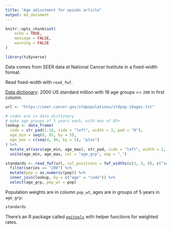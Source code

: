 ```yaml
---
title: "Age adjustment for opiods article"
output: md_document
---
```


```r
knitr::opts_chunk$set(
	echo = TRUE,
	message = FALSE,
	warning = FALSE
)
```

```r
library(tidyverse)
```

Data comes from SEER data at National Cancer Institute in a fixed-width format. 

Read fixed-width with `read_fwf`.

[Data dictionary](https://seer.cancer.gov/stdpopulations/stdpopdic.html): 2000 US standard million with 18 age groups == `200` in first column.

```r
url <- "https://seer.cancer.gov/stdpopulations/stdpop.18ages.txt"

# codes are in data dictionary
# make age groups of 5 years each, with max of 85+
lookup <- data_frame(
  code = str_pad(1:18, side = "left", width = 3, pad = "0"),
  age_min = seq(0, 85, by = 5),
  age_max = c(seq(4, 84, by = 5), "plus")
) %>%
  mutate_at(vars(age_min, age_max), str_pad, side = "left", width = 2, pad = "0") %>%
  unite(age_min, age_max, col = "age_grp", sep = "_")

standards <- read_fwf(url, col_positions = fwf_widths(c(3, 3, 8), c("series", "age", "pop"))) %>%
  filter(series == "200") %>%
  mutate(pop = as.numeric(pop)) %>%
  inner_join(lookup, by = c("age" = "code")) %>%
  select(age_grp, pop_wt = pop)
```

Population weights are in column `pop_wt`, ages are in groups of 5 years in `age_grp`:

```r
standards
```

There's an R package called [`epitools`](https://cran.r-project.org/package=epitools) with helper functions for weighted rates.
